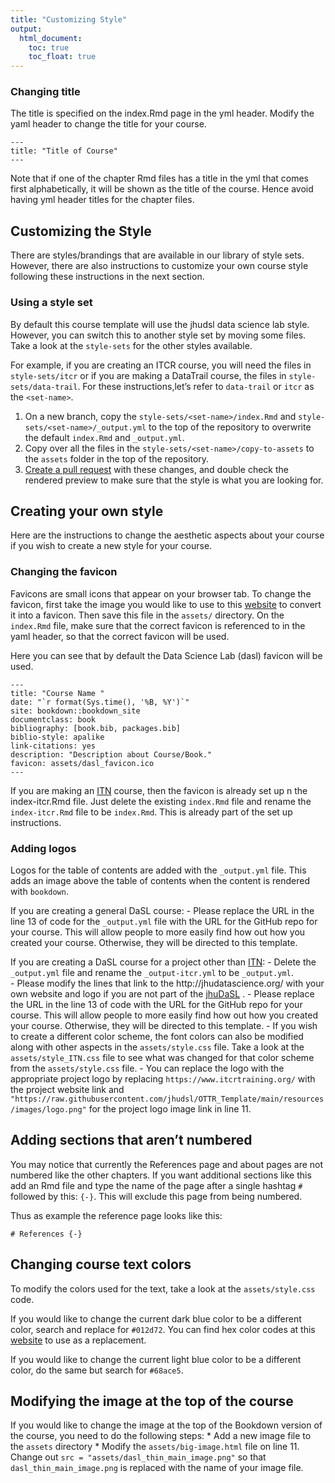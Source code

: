```yaml
---
title: "Customizing Style"
output:
  html_document:
    toc: true
    toc_float: true
---
```


### Changing title

The title is specified on the index.Rmd page in the yml header. Modify the yaml header to change the title for your course.

```
---
title: "Title of Course"
---
```

Note that if one of the chapter Rmd files has a title in the yml that comes first alphabetically, it will be shown as the title of the course. Hence avoid having yml header titles for the chapter files.

## Customizing the Style

There are styles/brandings that are available in our library of style sets. However, there are also instructions to customize your own course style following these instructions in the next section.

### Using a style set

By default this course template will use the jhudsl data science lab style. However, you can switch this to another style set by moving some files. Take a look at the `style-sets` for the other styles available.

For example, if you are creating an ITCR course, you will need the files in `style-sets/itcr` or if you are making a DataTrail course, the files in `style-sets/data-trail`. For these instructions,let's refer to `data-trail` or `itcr` as the `<set-name>`.

1. On a new branch, copy the `style-sets/<set-name>/index.Rmd` and `style-sets/<set-name>/_output.yml` to the top of the repository to overwrite the default `index.Rmd` and `_output.yml`.
1. Copy over all the files in the `style-sets/<set-name>/copy-to-assets` to the `assets` folder in the top of the repository.
1. [Create a pull request](https://github.com/jhudsl/OTTR_Template/wiki/About-pull-request-review) with these changes, and double check the rendered preview to make sure that the style is what you are looking for.

## Creating your own style

Here are the instructions to change the aesthetic aspects about your course if you wish to create a new style for your course.

### Changing the favicon

Favicons are small icons that appear on your browser tab. To change the favicon, first take the image you would like to use to this [website](https://favicon.io/favicon-converter/) to convert it into a favicon. Then save this file in the `assets/` directory. On the `index.Rmd` file, make sure that the correct favicon is referenced to in the yaml header, so that the correct favicon will be used.

Here you can see that by default the Data Science Lab (dasl) favicon will be used.

```
---
title: "Course Name "
date: "`r format(Sys.time(), '%B, %Y')`"
site: bookdown::bookdown_site
documentclass: book
bibliography: [book.bib, packages.bib]
biblio-style: apalike
link-citations: yes
description: "Description about Course/Book."
favicon: assets/dasl_favicon.ico
---
```
If you are making an [ITN](https://www.itcrtraining.org/) course, then the favicon is already set up n the index-itcr.Rmd file. Just delete the existing `index.Rmd` file and rename the `index-itcr.Rmd` file to be `index.Rmd`. This is already part of the set up instructions.

### Adding logos

Logos for the table of contents are added with the  `_output.yml` file. This adds an image above the table of contents when the content is rendered with `bookdown`.

If you are creating a general DaSL course:
 - Please replace the URL in the line 13 of code for the `_output.yml` file with the URL for the GitHub repo for your course. This will allow people to more easily find how out how you created your course. Otherwise, they will be directed to this template.

If you are creating a DaSL course for a project other than [ITN](https://www.itcrtraining.org/):
 - Delete the `_output.yml` file and rename the `_output-itcr.yml` to be `_output.yml`.  
 - Please modify the lines that link to the http://jhudatascience.org/ with your own website and logo if you are not part of the [jhuDaSL](http://jhudatascience.org/) .
- Please replace the URL in the line 13 of code with the URL for the GitHub repo for your course. This will allow people to more easily find how out how you created your course. Otherwise, they will be directed to this template.
- If you wish to create a different color scheme, the font colors can also be modified along with other aspects in the `assets/style.css` file. Take a look at the `assets/style_ITN.css` file to see what was changed for that color scheme from the `assets/style.css` file.
- You can replace the logo with the appropriate project logo by replacing `https://www.itcrtraining.org/` with the project website link and ` "https://raw.githubusercontent.com/jhudsl/OTTR_Template/main/resources/images/logo.png"` for the project logo image link in line 11.


## Adding sections that aren't numbered
You may notice that currently the References page and about pages are not numbered like the other chapters. If you want additional sections like this add an Rmd file and type the name of the page after a single hashtag `#` followed by this: `{-}`. This will exclude this page from being numbered.

Thus as example the reference page looks like this:

```
# References {-}
```

## Changing course text colors

To modify the colors used for the text, take a look at the `assets/style.css` code.

If you would like to change the current dark blue color to be a different color, search and replace for `#012d72`. You can find hex color codes at this [website](https://htmlcolorcodes.com/color-picker/) to use as a replacement.

If you would like to change the current light blue color to be a different color, do the same but search for `#68ace5`.

## Modifying the image at the top of the course

If you would like to change the image at the top of the Bookdown version of the course, you need to do the following steps:
* Add a new image file to the `assets` directory
* Modify the `assets/big-image.html` file on line 11. Change out `src = "assets/dasl_thin_main_image.png"` so that `dasl_thin_main_image.png` is replaced with the name of your image file.
